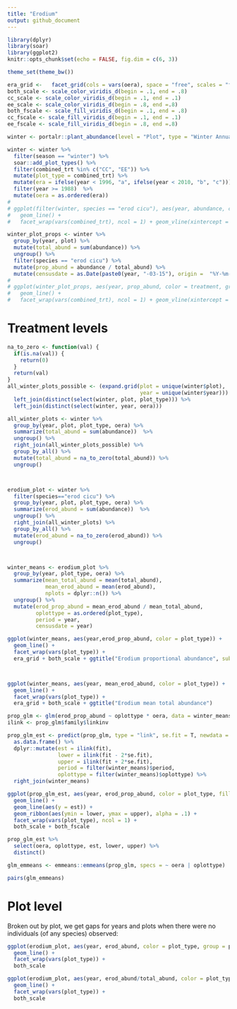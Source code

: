 ```yaml
---
title: "Erodium"
output: github_document
---
```

```r
library(dplyr)
library(soar)
library(ggplot2)
knitr::opts_chunk$set(echo = FALSE, fig.dim = c(6, 3))

theme_set(theme_bw())

era_grid <-   facet_grid(cols = vars(oera), space = "free", scales = "free_x")
both_scale <- scale_color_viridis_d(begin = .1, end = .8)
cc_scale <- scale_color_viridis_d(begin = .1, end = .1)
ee_scale <- scale_color_viridis_d(begin = .8, end =.8)
both_fscale <- scale_fill_viridis_d(begin = .1, end = .8)
cc_fscale <- scale_fill_viridis_d(begin = .1, end = .1)
ee_fscale <- scale_fill_viridis_d(begin = .8, end =.8)

winter <- portalr::plant_abundance(level = "Plot", type = "Winter Annuals", length = "all")

```


```r
winter <- winter %>%
  filter(season == "winter") %>%
  soar::add_plot_types() %>%
  filter(combined_trt %in% c("CC", "EE")) %>%
  mutate(plot_type = combined_trt) %>%
  mutate(era = ifelse(year < 1996, "a", ifelse(year < 2010, "b", "c"))) %>%
  filter(year >= 1988)  %>%
  mutate(oera = as.ordered(era))
# 
# ggplot(filter(winter, species == "erod cicu"), aes(year, abundance, color = treatment, group = plot)) +
#   geom_line() +
#   facet_wrap(vars(combined_trt), ncol = 1) + geom_vline(xintercept = c(1996, 2010)) + both_scale

winter_plot_props <- winter %>%
  group_by(year, plot) %>%
  mutate(total_abund = sum(abundance)) %>%
  ungroup() %>%
  filter(species == "erod cicu") %>%
  mutate(prop_abund = abundance / total_abund) %>%
  mutate(censusdate = as.Date(paste0(year, "-03-15"), origin =  "%Y-%m-%d"))
# 
# ggplot(winter_plot_props, aes(year, prop_abund, color = treatment, group = plot)) +
#   geom_line() +
#   facet_wrap(vars(combined_trt), ncol = 1) + geom_vline(xintercept = c(1996, 2010)) + both_scale

```

# Treatment levels

```r
na_to_zero <- function(val) {
  if(is.na(val)) {
    return(0) 
  } 
  return(val)
}
all_winter_plots_possible <- (expand.grid(plot = unique(winter$plot),
                                          year = unique(winter$year))) %>%
  left_join(distinct(select(winter, plot, plot_type))) %>%
  left_join(distinct(select(winter, year, oera)))

all_winter_plots <- winter %>%
  group_by(year, plot, plot_type, oera) %>%
  summarize(total_abund = sum(abundance))  %>%
  ungroup() %>%
  right_join(all_winter_plots_possible) %>%
  group_by_all() %>%
  mutate(total_abund = na_to_zero(total_abund)) %>%
  ungroup()



erodium_plot <- winter %>%
  filter(species=="erod cicu") %>%
  group_by(year, plot, plot_type, oera) %>%
  summarize(erod_abund = sum(abundance))  %>%
  ungroup() %>%
  right_join(all_winter_plots) %>%
  group_by_all() %>%
  mutate(erod_abund = na_to_zero(erod_abund)) %>%
  ungroup()



winter_means <- erodium_plot %>%
  group_by(year, plot_type, oera) %>%
  summarize(mean_total_abund = mean(total_abund),
            mean_erod_abund = mean(erod_abund),
            nplots = dplyr::n()) %>%
  ungroup() %>%
  mutate(erod_prop_abund = mean_erod_abund / mean_total_abund,
         oplottype = as.ordered(plot_type),
         period = year, 
         censusdate = year)

ggplot(winter_means, aes(year,erod_prop_abund, color = plot_type)) +
  geom_line() +
  facet_wrap(vars(plot_type)) +
  era_grid + both_scale + ggtitle("Erodium proportional abundance", subtitle = "Mean erodium abund / mean total abund")



ggplot(winter_means, aes(year, mean_erod_abund, color = plot_type)) +
  geom_line() +
  facet_wrap(vars(plot_type)) +
  era_grid + both_scale + ggtitle("Erodium mean total abundance")

```

```r

prop_glm <- glm(erod_prop_abund ~ oplottype * oera, data = winter_means, family = quasibinomial())
ilink <- prop_glm$family$linkinv

prop_glm_est <- predict(prop_glm, type = "link", se.fit = T, newdata = winter_means) %>%
  as.data.frame() %>%
  dplyr::mutate(est = ilink(fit),
                lower = ilink(fit - 2*se.fit),
                upper = ilink(fit + 2*se.fit),
                period = filter(winter_means)$period,
                oplottype = filter(winter_means)$oplottype) %>%
  right_join(winter_means)

ggplot(prop_glm_est, aes(year, erod_prop_abund, color = plot_type, fill = plot_type)) +
  geom_line() +
  geom_line(aes(y = est)) +
  geom_ribbon(aes(ymin = lower, ymax = upper), alpha = .1) +
  facet_wrap(vars(plot_type), ncol = 1) +
  both_scale + both_fscale

prop_glm_est %>%
  select(oera, oplottype, est, lower, upper) %>%
  distinct()

glm_emmeans <- emmeans::emmeans(prop_glm, specs = ~ oera | oplottype)

pairs(glm_emmeans)

```

# Plot level

Broken out by plot, we get gaps for years and plots when there were no individuals (of any species) observed:


```r


ggplot(erodium_plot, aes(year, erod_abund, color = plot_type, group = plot)) +
  geom_line() + 
  facet_wrap(vars(plot_type)) +
  both_scale

ggplot(erodium_plot, aes(year, erod_abund/total_abund, color = plot_type, group = plot)) +
  geom_line() + 
  facet_wrap(vars(plot_type)) +
  both_scale
```